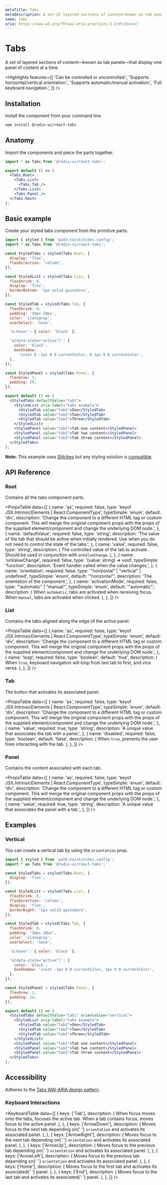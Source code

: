 ```yaml
---
metaTitle: Tabs
metaDescription: A set of layered sections of content—known as tab panels—that display one panel of content at a time.
name: tabs
aria: https://www.w3.org/TR/wai-aria-practices-1.2/#tabpanel
---
```


# Tabs

<Description>
  A set of layered sections of content—known as tab panels—that
  display one panel of content at a time.
</Description>

<Highlights
  features={[
    'Can be controlled or uncontrolled.',
    'Supports horizontal/vertical orientation.',
    'Supports automatic/manual activation.',
    'Full keyboard navigation.',
  ]}
/>

## Installation

Install the component from your command line.

```bash
npm install @radix-ui/react-tabs
```

## Anatomy

Import the components and piece the parts together.

```jsx
import * as Tabs from '@radix-ui/react-tabs';

export default () => (
  <Tabs.Root>
    <Tabs.List>
      <Tabs.Tab />
    </Tabs.List>
    <Tabs.Panel />
  </Tabs.Root>
);
```

## Basic example

Create your styled tabs component from the primitive parts.

```jsx
import { styled } from 'path-to/stitches.config';
import * as Tabs from '@radix-ui/react-tabs';

const StyledTabs = styled(Tabs.Root, {
  display: 'flex',
  flexDirection: 'column',
});

const StyledList = styled(Tabs.List, {
  flexShrink: 0,
  display: 'flex',
  borderBottom: '1px solid gainsboro',
});

const StyledTab = styled(Tabs.Tab, {
  flexShrink: 0,
  padding: '10px 20px',
  color: 'slategray',
  userSelect: 'none',

  '&:hover': { color: 'black' },

  '&[data-state="active"]': {
    color: 'black',
    boxShadow:
      'inset 0 -1px 0 0 currentColor, 0 1px 0 0 currentColor',
  },
});

const StyledPanel = styled(Tabs.Panel, {
  flexGrow: 1,
  padding: 20,
});

export default () => (
  <StyledTabs defaultValue="tab1">
    <StyledList aria-label="tabs example">
      <StyledTab value="tab1">One</StyledTab>
      <StyledTab value="tab2">Two</StyledTab>
      <StyledTab value="tab3">Three</StyledTab>
    </StyledList>
    <StyledPanel value="tab1">Tab one content</StyledPanel>
    <StyledPanel value="tab2">Tab two content</StyledPanel>
    <StyledPanel value="tab3">Tab three content</StyledPanel>
  </StyledTabs>
);
```

<Note>

**Note:** This example uses [Stitches](https://stitches.dev) but any styling solution is [compatible](/docs/primitivesoverview/styling).

</Note>

## API Reference

### Root

Contains all the tabs component parts.

<PropsTable
  data={[
    {
      name: 'as',
      required: false,
      type: 'keyof JSX.IntrinsicElements | React.ComponentType<any>',
      typeSimple: 'enum',
      default: 'div',
      description:
        'Change the component to a different HTML tag or custom component. This will merge the original component props with the props of the supplied element/component and change the underlying DOM node.',
    },
    {
      name: 'defaultValue',
      required: false,
      type: 'string',
      description:
        'The value of the tab that should be active when initially rendered. Use when you do not need to control the state of the tabs.',
    },
    {
      name: 'value',
      required: false,
      type: 'string',
      description: (
        <span>
          The controlled value of the tab to activate. Should be used
          in conjunction with <Code>onValueChange</Code>.
        </span>
      ),
    },
    {
      name: 'onValueChange',
      required: false,
      type: '(value: string) => void',
      typeSimple: 'function',
      description: 'Event handler called when the value changes.',
    },
    {
      name: 'orientation',
      required: false,
      type: '"horizontal" | "vertical" | undefined',
      typeSimple: 'enum',
      default: '"horizontal"',
      description: 'The orientation of the component.',
    },
    {
      name: 'activationMode',
      required: false,
      type: '"automatic" | "manual"',
      typeSimple: 'enum',
      default: '"automatic"',
      description: (
        <span>
          When <Code>automatic</Code>, tabs are activated when
          receiving focus. When <Code>manual</Code>, tabs are
          activated when clicked.
        </span>
      ),
    },
  ]}
/>

### List

Contains the tabs aligned along the edge of the active panel.

<PropsTable
  data={[
    {
      name: 'as',
      required: false,
      type: 'keyof JSX.IntrinsicElements | React.ComponentType<any>',
      typeSimple: 'enum',
      default: 'div',
      description:
        'Change the component to a different HTML tag or custom component. This will merge the original component props with the props of the supplied element/component and change the underlying DOM node.',
    },
    {
      name: 'loop',
      required: false,
      type: 'boolean',
      default: 'true',
      description: (
        <span>
          When <Code>true</Code>, keyboard navigation will loop from
          last tab to first, and vice versa.
        </span>
      ),
    },
  ]}
/>

### Tab

The button that activates its associated panel.

<PropsTable
  data={[
    {
      name: 'as',
      required: false,
      type: 'keyof JSX.IntrinsicElements | React.ComponentType<any>',
      typeSimple: 'enum',
      default: 'div',
      description:
        'Change the component to a different HTML tag or custom component. This will merge the original component props with the props of the supplied element/component and change the underlying DOM node.',
    },
    {
      name: 'value',
      required: true,
      type: 'string',
      description:
        'A unique value that associates the tab with a panel.',
    },
    {
      name: 'disabled',
      required: false,
      type: 'boolean',
      default: 'false',
      description: (
        <span>
          When <Code>true</Code>, prevents the user from interacting
          with the tab.
        </span>
      ),
    },
  ]}
/>

### Panel

Contains the content associated with each tab.

<PropsTable
  data={[
    {
      name: 'as',
      required: false,
      type: 'keyof JSX.IntrinsicElements | React.ComponentType<any>',
      typeSimple: 'enum',
      default: 'div',
      description:
        'Change the component to a different HTML tag or custom component. This will merge the original component props with the props of the supplied element/component and change the underlying DOM node.',
    },
    {
      name: 'value',
      required: true,
      type: 'string',
      description:
        'A unique value that associates the panel with a tab.',
    },
  ]}
/>

## Examples

### Vertical

You can create a vertical tab by using the `orientation` prop.

```jsx
import { styled } from 'path-to/stitches.config';
import * as Tabs from '@radix-ui/react-tabs';

const StyledTabs = styled(Tabs.Root, {
  display: 'flex',
});

const StyledList = styled(Tabs.List, {
  flexShrink: 0,
  flexDirection: 'column',
  display: 'flex',
  borderRight: '1px solid gainsboro',
});

const StyledTab = styled(Tabs.Tab, {
  flexShrink: 0,
  padding: '10px 20px',
  color: 'slategray',
  userSelect: 'none',

  '&:hover': { color: 'black' },

  '&[data-state="active"]': {
    color: 'black',
    boxShadow: 'inset -1px 0 0 currentColor, 1px 0 0 currentColor',
  },
});

const StyledPanel = styled(Tabs.Panel, {
  flexGrow: 1,
  padding: 20,
});

export default () => (
  <StyledTabs defaultValue="tab1" orientation="vertical">
    <StyledList aria-label="tabs example">
      <StyledTab value="tab1">One</StyledTab>
      <StyledTab value="tab2">Two</StyledTab>
      <StyledTab value="tab3">Three</StyledTab>
    </StyledList>
    <StyledPanel value="tab1">Tab one content</StyledPanel>
    <StyledPanel value="tab2">Tab two content</StyledPanel>
    <StyledPanel value="tab3">Tab three content</StyledPanel>
  </StyledTabs>
);
```

## Accessibility

Adheres to the [Tabs WAI-ARIA design pattern](https://www.w3.org/TR/wai-aria-practices-1.2/#tabpanel).

### Keyboard Interactions

<KeyboardTable
  data={[
    {
      keys: ['Tab'],
      description: (
        <span>
          When focus moves onto the tabs, focuses the active tab. When
          a tab contains focus, moves focus to the active panel.
        </span>
      ),
    },
    {
      keys: ['ArrowDown'],
      description: (
        <span>
          Moves focus to the next tab depending on{' '}
          <Code>orientation</Code> and activates its associated panel.
        </span>
      ),
    },
    {
      keys: ['ArrowRight'],
      description: (
        <span>
          Moves focus to the next tab depending on{' '}
          <Code>orientation</Code> and activates its associated panel.
        </span>
      ),
    },
    {
      keys: ['ArrowUp'],
      description: (
        <span>
          Moves focus to the previous tab depending on{' '}
          <Code>orientation</Code> and activates its associated panel.
        </span>
      ),
    },
    {
      keys: ['ArrowLeft'],
      description: (
        <span>
          Moves focus to the previous tab depending on{' '}
          <Code>orientation</Code> and activates its associated panel.
        </span>
      ),
    },
    {
      keys: ['Home'],
      description: (
        <span>
          Moves focus to the first tab and activates its associated{' '}
          panel.
        </span>
      ),
    },
    {
      keys: ['End'],
      description: (
        <span>
          Moves focus to the last tab and activates its associated{' '}
          panel.
        </span>
      ),
    },
  ]}
/>
